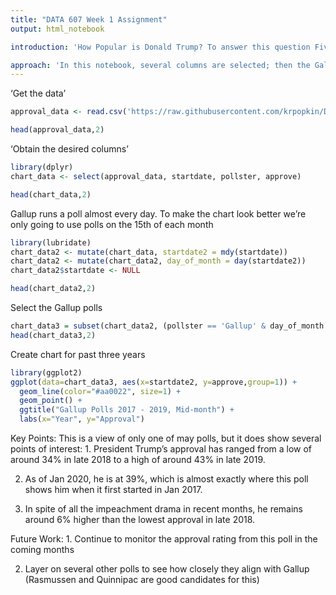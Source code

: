 ```yaml
---
title: "DATA 607 Week 1 Assignment"
output: html_notebook

introduction: 'How Popular is Donald Trump? To answer this question FiveThirtyEight.com relies on the dataset trump-approval-ratings (link:  https://projects.fivethirtyeight.com/trump-approval-ratings). This dataset tracks the results of a number of known (i.e. Gallup, Rasmussen) and lesser known polls taken since 2017. Information provided includes the poll date, sample size, and approval and disapproval ratings.'

approach: 'In this notebook, several columns are selected; then the Gallup poll data rows are used to create a chart showing how President Trumps approval numbers have varied the past three years.'
---
```


'Get the data'
```r
approval_data <- read.csv('https://raw.githubusercontent.com/krpopkin/DATA607-Class-Repository/master/Week%201/approval_polllist.csv')

head(approval_data,2)
```

'Obtain the desired columns'
```r
library(dplyr)
chart_data <- select(approval_data, startdate, pollster, approve)

head(chart_data,2)
```

Gallup runs a poll almost every day.  To make the chart look better we're only going to use polls on the 15th of each month
```r
library(lubridate)
chart_data2 <- mutate(chart_data, startdate2 = mdy(startdate))
chart_data2 <- mutate(chart_data2, day_of_month = day(startdate2))
chart_data2$startdate <- NULL 

head(chart_data2,2)
```


Select the Gallup polls
```r
chart_data3 = subset(chart_data2, (pollster == 'Gallup' & day_of_month == 15))
head(chart_data3,2)
```

Create chart for past three years
```r
library(ggplot2)
ggplot(data=chart_data3, aes(x=startdate2, y=approve,group=1)) +
  geom_line(color="#aa0022", size=1) +
  geom_point() +
  ggtitle("Gallup Polls 2017 - 2019, Mid-month") +
  labs(x="Year", y="Approval")
```

Key Points: This is a view of only one of may polls, but it does show several points of interest:
1. President Trump's approval has ranged from a low of around 34% in late 2018 to a high of around 43% in late 2019.

2. As of Jan 2020, he is at 39%, which is almost exactly where this poll shows him when it first started in Jan 2017.

3. In spite of all the impeachment drama in recent months, he remains around 6% higher than the lowest approval in late 2018.

Future Work:
1. Continue to monitor the approval rating from this poll in the coming months

2. Layer on several other polls to see how closely they align with Gallup (Rasmussen and Quinnipac are good candidates for this)
